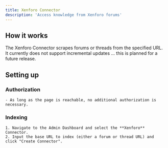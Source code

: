 ```yaml
---
title: Xenforo Connector
description: 'Access knowledge from Xenforo forums'
---
```


## How it works
The Xenforo Connector scrapes forums or threads from the specified URL.
It currently does not support incremental updates ... this is planned for a future release.

## Setting up
### Authorization
    - As long as the page is reachable, no additional authorization is necessary.

### Indexing
    1. Navigate to the Admin Dashboard and select the **Xenforo** Connector.
    2. Input the base URL to index (either a forum or thread URL) and click "Create Connector".
